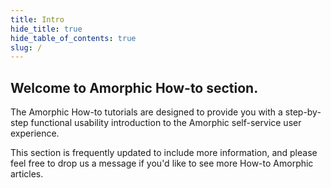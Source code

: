 ```yaml
---
title: Intro
hide_title: true
hide_table_of_contents: true
slug: /
---
```


## Welcome to Amorphic How-to section.

The Amorphic How-to tutorials are designed to provide you with a step-by-step functional
usability introduction to the Amorphic self-service user experience.

This section is frequently updated to include more information, and please
feel free to drop us a message if you'd like to see more How-to Amorphic articles.